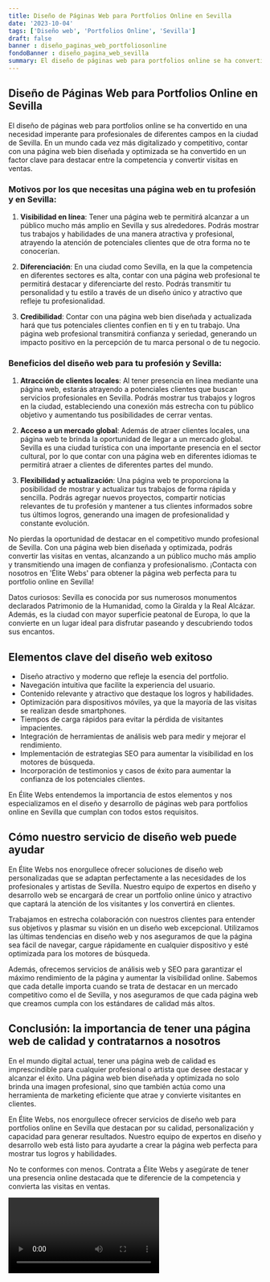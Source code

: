```yaml
---
title: Diseño de Páginas Web para Portfolios Online en Sevilla
date: '2023-10-04'
tags: ['Diseño web', 'Portfolios Online', 'Sevilla']
draft: false
banner : diseño_paginas_web_portfoliosonline
fondoBanner : diseño_pagina_web_sevilla
summary: El diseño de páginas web para portfolios online se ha convertido en una necesidad imperante para profesionales de diferentes campos en la ciudad de Sevilla. En un mundo cada vez más digitalizado y competitivo, contar con una página web bien diseñada y optimizada se ha convertido en un factor clave para destacar entre la competencia y convertir visitas en ventas.
---
```


## Diseño de Páginas Web para Portfolios Online en Sevilla

El diseño de páginas web para portfolios online se ha convertido en una necesidad imperante para profesionales de diferentes campos en la ciudad de Sevilla. En un mundo cada vez más digitalizado y competitivo, contar con una página web bien diseñada y optimizada se ha convertido en un factor clave para destacar entre la competencia y convertir visitas en ventas.

### Motivos por los que necesitas una página web en tu profesión y en Sevilla:

1. **Visibilidad en línea**: Tener una página web te permitirá alcanzar a un público mucho más amplio en Sevilla y sus alrededores. Podrás mostrar tus trabajos y habilidades de una manera atractiva y profesional, atrayendo la atención de potenciales clientes que de otra forma no te conocerían.

2. **Diferenciación**: En una ciudad como Sevilla, en la que la competencia en diferentes sectores es alta, contar con una página web profesional te permitirá destacar y diferenciarte del resto. Podrás transmitir tu personalidad y tu estilo a través de un diseño único y atractivo que refleje tu profesionalidad.

3. **Credibilidad**: Contar con una página web bien diseñada y actualizada hará que tus potenciales clientes confíen en ti y en tu trabajo. Una página web profesional transmitirá confianza y seriedad, generando un impacto positivo en la percepción de tu marca personal o de tu negocio.

### Beneficios del diseño web para tu profesión y Sevilla:

1. **Atracción de clientes locales**: Al tener presencia en línea mediante una página web, estarás atrayendo a potenciales clientes que buscan servicios profesionales en Sevilla. Podrás mostrar tus trabajos y logros en la ciudad, estableciendo una conexión más estrecha con tu público objetivo y aumentando tus posibilidades de cerrar ventas.

2. **Acceso a un mercado global**: Además de atraer clientes locales, una página web te brinda la oportunidad de llegar a un mercado global. Sevilla es una ciudad turística con una importante presencia en el sector cultural, por lo que contar con una página web en diferentes idiomas te permitirá atraer a clientes de diferentes partes del mundo.

3. **Flexibilidad y actualización**: Una página web te proporciona la posibilidad de mostrar y actualizar tus trabajos de forma rápida y sencilla. Podrás agregar nuevos proyectos, compartir noticias relevantes de tu profesión y mantener a tus clientes informados sobre tus últimos logros, generando una imagen de profesionalidad y constante evolución.

No pierdas la oportunidad de destacar en el competitivo mundo profesional de Sevilla. Con una página web bien diseñada y optimizada, podrás convertir las visitas en ventas, alcanzando a un público mucho más amplio y transmitiendo una imagen de confianza y profesionalismo. ¡Contacta con nosotros en 'Élite Webs' para obtener la página web perfecta para tu portfolio online en Sevilla!

Datos curiosos: Sevilla es conocida por sus numerosos monumentos declarados Patrimonio de la Humanidad, como la Giralda y la Real Alcázar. Además, es la ciudad con mayor superficie peatonal de Europa, lo que la convierte en un lugar ideal para disfrutar paseando y descubriendo todos sus encantos.

<GifSeo />

<Cta />

## Elementos clave del diseño web exitoso

- Diseño atractivo y moderno que refleje la esencia del portfolio.
- Navegación intuitiva que facilite la experiencia del usuario.
- Contenido relevante y atractivo que destaque los logros y habilidades.
- Optimización para dispositivos móviles, ya que la mayoría de las visitas se realizan desde smartphones.
- Tiempos de carga rápidos para evitar la pérdida de visitantes impacientes.
- Integración de herramientas de análisis web para medir y mejorar el rendimiento.
- Implementación de estrategias SEO para aumentar la visibilidad en los motores de búsqueda.
- Incorporación de testimonios y casos de éxito para aumentar la confianza de los potenciales clientes.

En Élite Webs entendemos la importancia de estos elementos y nos especializamos en el diseño y desarrollo de páginas web para portfolios online en Sevilla que cumplan con todos estos requisitos.

## Cómo nuestro servicio de diseño web puede ayudar

En Élite Webs nos enorgullece ofrecer soluciones de diseño web personalizadas que se adaptan perfectamente a las necesidades de los profesionales y artistas de Sevilla. Nuestro equipo de expertos en diseño y desarrollo web se encargará de crear un portfolio online único y atractivo que captará la atención de los visitantes y los convertirá en clientes.

Trabajamos en estrecha colaboración con nuestros clientes para entender sus objetivos y plasmar su visión en un diseño web excepcional. Utilizamos las últimas tendencias en diseño web y nos aseguramos de que la página sea fácil de navegar, cargue rápidamente en cualquier dispositivo y esté optimizada para los motores de búsqueda.

Además, ofrecemos servicios de análisis web y SEO para garantizar el máximo rendimiento de la página y aumentar la visibilidad online. Sabemos que cada detalle importa cuando se trata de destacar en un mercado competitivo como el de Sevilla, y nos aseguramos de que cada página web que creamos cumpla con los estándares de calidad más altos.

## Conclusión: la importancia de tener una página web de calidad y contratarnos a nosotros

En el mundo digital actual, tener una página web de calidad es imprescindible para cualquier profesional o artista que desee destacar y alcanzar el éxito. Una página web bien diseñada y optimizada no solo brinda una imagen profesional, sino que también actúa como una herramienta de marketing eficiente que atrae y convierte visitantes en clientes.

En Élite Webs, nos enorgullece ofrecer servicios de diseño web para portfolios online en Sevilla que destacan por su calidad, personalización y capacidad para generar resultados. Nuestro equipo de expertos en diseño y desarrollo web está listo para ayudarte a crear la página web perfecta para mostrar tus logros y habilidades.

No te conformes con menos. Contrata a Élite Webs y asegúrate de tener una presencia online destacada que te diferencie de la competencia y convierta las visitas en ventas.

<Video />

<CtaBot job='Portfolios Online' city='Sevilla'/>

<Gmaps query='Sevilla+españa+maps' />